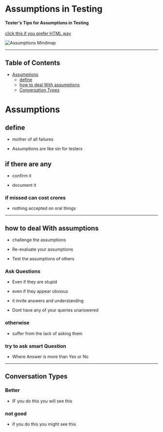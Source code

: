 # Assumptions in Testing

#### Tester's Tips for Assumptions in Testing

[click this if you prefer HTML way](https://htmlpreview.github.io/?https://raw.githubusercontent.com/gauravkhuraana/Testing/main/Assumptions/no%20(Pre)Assumptions.html)

![Assumptions Mindmap](./no%20(Pre)Assumptions.jpg "Assumptions in Testing Mindmap")


<YouTubeEmbed 
  videoId="FbK39pKNz4A" 
  title="Assumptions in Testing - Avoid Common Testing Pitfalls"
/>

---

## Table of Contents 

- [Assumptions](#assumptions)
  * [define](#define)
  * [how to deal With assumptions](#how-to-deal-with-assumptions)
  * [Conversation Types](#conversation-types)
  

# Assumptions

## define
 
* mother of all failures
 
* Assumptions are like sin for testers


## if there are any

 * confirm it
 
 * document it
 
### if missed can cost crores
 
 * nothing accepted on oral things

---

## how to deal With assumptions
 
 * challenge the assumptions
 
 * Re-evaluate your assumptions
 
 * Test the assumptions of others
 
### Ask Questions

  * Even if they are stupid

  * even if they appear obvious
  
  * it invite answers and understanding
  
  * Dont have any of your queries unanswered

###  otherwise

   * suffer from the lack of asking them

###  try to ask smart Question

   * Where Answer is more than Yes or No

---

## Conversation Types

### Better

  * IF you do this you will see this

### not good
  
  * if you do this you might see this
